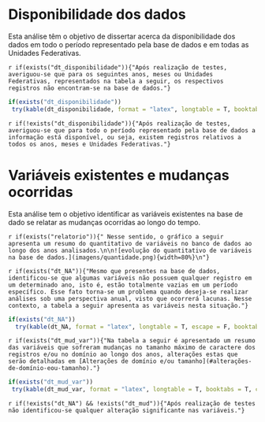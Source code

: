 # Disponibilidade dos dados

Esta análise têm o objetivo de dissertar acerca da disponibilidade dos dados em todo o período representado pela base de dados e em todas as Unidades Federativas.

`r if(exists("dt_disponibilidade")){"Após realização de testes, averiguou-se que para os seguintes anos, meses ou Unidades Federativas, representados na tabela a seguir, os respectivos registros não encontram-se na base de dados."}`

```r
if(exists("dt_disponibilidade"))
 try(kable(dt_disponibilidade, format = "latex", longtable = T, booktabs = T, caption = "período e/ou Unidade Federativa contendo registros faltantes.") %>% kable_styling(latex_options = c("HOLD_position", "repeat_header"), position = "center", font_size = 10), silent = T)
```

`r if(!exists("dt_disponibilidade")){"Após realização de testes, averiguou-se que para todo o período representado pela base de dados a informação está disponível, ou seja, existem registros relativos a todos os anos, meses e Unidades Federativas."}`


# Variáveis existentes e mudanças ocorridas

Esta análise tem o objetivo identificar as variáveis existentes na base de dado se relatar as mudanças ocorridas ao longo do tempo.

`r if(exists("relatorio")){" Nesse sentido, o gráfico a seguir apresenta um resumo do quantitativo de variáveis no banco de dados ao longo dos anos analisados.\n\n![evolução do quantitativo de variáveis na base de dados.](imagens/quantidade.png){width=80%}\n"}`

`r if(exists("dt_NA")){"Mesmo que presentes na base de dados, identificou-se que algumas variáveis não possuem qualquer registro em um determinado ano, isto é, estão totalmente vazias em um período específico. Esse fato torna-se um problema quando deseja-se realizar análises sob uma perspectiva anual, visto que ocorrerá lacunas. Nesse contexto, a tabela a seguir apresenta as variáveis nesta situação."}`

```r
if(exists("dt_NA")) 
  try(kable(dt_NA, format = "latex", longtable = T, escape = F, booktabs = T, linesep = "", row.names = F, caption = "variáveis vazias por período. Em branco, é destacado o ano em que a respectiva variável não possui qualquer registro, isto é, está totalmente vazia.") %>% kable_styling(latex_options = c("HOLD_position", "repeat_header"), position = "center", font_size = 10) %>% column_spec(column = 1, italic = T) %>% row_spec(0, angle = 90) %>% if(ncol(dt_NA) > 20) landscape(.) else ., silent = T)
```

`r if(exists("dt_mud_var")){"Na tabela a seguir é apresentado um resumo das variáveis que sofreram mudanças no tamanho máximo de caractere dos registros e/ou no domínio ao longo dos anos, alterações estas que serão detalhadas em [Alterações de domínio e/ou tamanho](#alterações-de-domínio-eou-tamanho)."}`

```r
if(exists("dt_mud_var"))
 try(kable(dt_mud_var, format = "latex", longtable = T, booktabs = T, caption = "mudanças ocorridas nas variáveis e respectivos períodos. \\textit{Tamanho} refere-se à alterações na quantidade máxima de caracteres e \\textit{Domínio} refere-se à alterações no domínio.") %>% kable_styling(latex_options = c("HOLD_position", "repeat_header"), position = "center", font_size = 10) %>% column_spec(column = 1, italic = T) %>% column_spec(column = 2, width = '4cm') %>% column_spec(column = 3, width = '4cm'), silent = T)
```

`r if(!exists("dt_NA") && !exists("dt_mud")){"Após realização de testes não identificou-se qualquer alteração significante nas variáveis."}`
